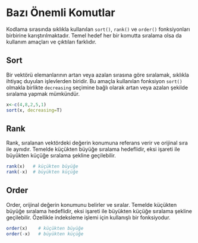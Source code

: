 # Bazı Önemli Komutlar

Kodlama sırasında sıklıkla kullanılan `sort()`, `rank()` ve `order()` fonksiyonları birbirine karıştırılmaktadır. Temel hedef her bir komutta sıralama olsa da kullanım amaçları ve çıktıları farklıdır.

## Sort

Bir vektörü elemanlarının artan veya azalan sırasına göre sıralamak, sıklıkla ihtiyaç duyulan işlevlerden biridir. Bu amaçla kullanılan fonksiyon `sort()` olmakla birlikte `decreasing` seçimine bağlı olarak artan veya azalan şekilde sıralama yapmak mümkündür.

```r
x<-c(4,8,2,5,1)
sort(x, decreasing=T)
```

## Rank

Rank, sıralanan vektördeki değerin konumuna referans verir ve orijinal sıra ile aynıdır. Temelde küçükten büyüğe sıralama hedeflidir, eksi işareti ile büyükten küçüğe sıralama şekline geçilebilir.

```r
rank(x)   # küçükten büyüğe
rank(-x)  # büyükten küçüğe
```


## Order

Order, orijinal değerin konumunu belirler ve sıralar. Temelde küçükten büyüğe sıralama hedeflidir, eksi işareti ile büyükten küçüğe sıralama şekline geçilebilir. Özellikle indeksleme işlemi için kullanışlı bir fonksiyodur.

```r
order(x)    # küçükten büyüğe
order(-x)   # büyükten küçüğe
```

